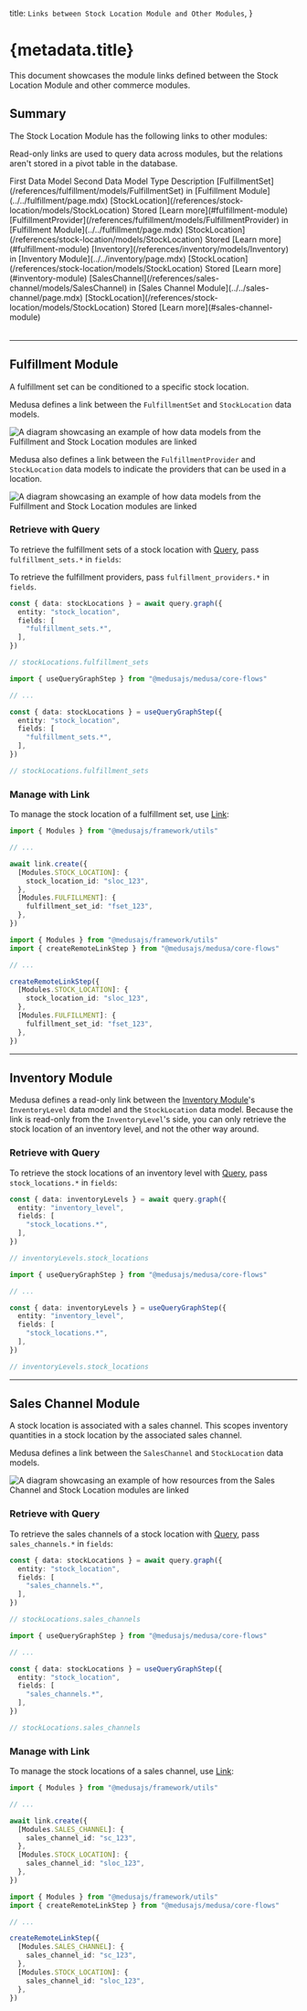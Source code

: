 
  title: `Links between Stock Location Module and Other Modules`,
}

# {metadata.title}

This document showcases the module links defined between the Stock Location Module and other commerce modules.

## Summary

The Stock Location Module has the following links to other modules:

<Note title="Tip">

Read-only links are used to query data across modules, but the relations aren't stored in a pivot table in the database.

</Note>

<Table>
  <Table.Header>
    <Table.Row>
      <Table.HeaderCell>
        First Data Model
      </Table.HeaderCell>
      <Table.HeaderCell>
        Second Data Model
      </Table.HeaderCell>
      <Table.HeaderCell>
        Type
      </Table.HeaderCell>
      <Table.HeaderCell>
        Description
      </Table.HeaderCell>
    </Table.Row>
  </Table.Header>
  <Table.Body>
    <Table.Row>
      <Table.Cell>
        [FulfillmentSet](/references/fulfillment/models/FulfillmentSet) in [Fulfillment Module](../../fulfillment/page.mdx)
      </Table.Cell>
      <Table.Cell>
        [StockLocation](/references/stock-location/models/StockLocation)
      </Table.Cell>
      <Table.Cell>
        Stored
      </Table.Cell>
      <Table.Cell>
        [Learn more](#fulfillment-module)
      </Table.Cell>
    </Table.Row>
    <Table.Row>
      <Table.Cell>
        [FulfillmentProvider](/references/fulfillment/models/FulfillmentProvider) in [Fulfillment Module](../../fulfillment/page.mdx)
      </Table.Cell>
      <Table.Cell>
        [StockLocation](/references/stock-location/models/StockLocation)
      </Table.Cell>
      <Table.Cell>
        Stored
      </Table.Cell>
      <Table.Cell>
        [Learn more](#fulfillment-module)
      </Table.Cell>
    </Table.Row>
    <Table.Row>
      <Table.Cell>
        [Inventory](/references/inventory/models/Inventory) in [Inventory Module](../../inventory/page.mdx)
      </Table.Cell>
      <Table.Cell>
        [StockLocation](/references/stock-location/models/StockLocation)
      </Table.Cell>
      <Table.Cell>
        Stored
      </Table.Cell>
      <Table.Cell>
        [Learn more](#inventory-module)
      </Table.Cell>
    </Table.Row>
    <Table.Row>
      <Table.Cell>
        [SalesChannel](/references/sales-channel/models/SalesChannel) in [Sales Channel Module](../../sales-channel/page.mdx)
      </Table.Cell>
      <Table.Cell>
        [StockLocation](/references/stock-location/models/StockLocation)
      </Table.Cell>
      <Table.Cell>
        Stored
      </Table.Cell>
      <Table.Cell>
        [Learn more](#sales-channel-module)
      </Table.Cell>
    </Table.Row>
  </Table.Body>
</Table>

---

## Fulfillment Module

A fulfillment set can be conditioned to a specific stock location.

Medusa defines a link between the `FulfillmentSet` and `StockLocation` data models.

![A diagram showcasing an example of how data models from the Fulfillment and Stock Location modules are linked](https://res.cloudinary.com/dza7lstvk/image/upload/v1712567101/Medusa%20Resources/fulfillment-stock-location_nlkf7e.jpg)

Medusa also defines a link between the `FulfillmentProvider` and `StockLocation` data models to indicate the providers that can be used in a location.

![A diagram showcasing an example of how data models from the Fulfillment and Stock Location modules are linked](https://res.cloudinary.com/dza7lstvk/image/upload/v1728399492/Medusa%20Resources/fulfillment-provider-stock-location_b0mulo.jpg)

### Retrieve with Query

To retrieve the fulfillment sets of a stock location with [Query](!docs!/learn/fundamentals/module-links/query), pass `fulfillment_sets.*` in `fields`:

<Note>

To retrieve the fulfillment providers, pass `fulfillment_providers.*` in `fields`.

</Note>

<CodeTabs group="relation-query">
  <CodeTab label="query.graph" value="method">

```ts
const { data: stockLocations } = await query.graph({
  entity: "stock_location",
  fields: [
    "fulfillment_sets.*",
  ],
})

// stockLocations.fulfillment_sets
```

  </CodeTab>
  <CodeTab label="useQueryGraphStep" value="step">

```ts
import { useQueryGraphStep } from "@medusajs/medusa/core-flows"

// ...

const { data: stockLocations } = useQueryGraphStep({
  entity: "stock_location",
  fields: [
    "fulfillment_sets.*",
  ],
})

// stockLocations.fulfillment_sets
```

  </CodeTab>
</CodeTabs>

### Manage with Link

To manage the stock location of a fulfillment set, use [Link](!docs!/learn/fundamentals/module-links/link):

<CodeTabs group="relation-link">
  <CodeTab label="link.create" value="method">

```ts
import { Modules } from "@medusajs/framework/utils"

// ...

await link.create({
  [Modules.STOCK_LOCATION]: {
    stock_location_id: "sloc_123",
  },
  [Modules.FULFILLMENT]: {
    fulfillment_set_id: "fset_123",
  },
})
```

  </CodeTab>
  <CodeTab label="createRemoteLinkStep" value="step">

```ts
import { Modules } from "@medusajs/framework/utils"
import { createRemoteLinkStep } from "@medusajs/medusa/core-flows"

// ...

createRemoteLinkStep({
  [Modules.STOCK_LOCATION]: {
    stock_location_id: "sloc_123",
  },
  [Modules.FULFILLMENT]: {
    fulfillment_set_id: "fset_123",
  },
})
```

  </CodeTab>
</CodeTabs>

---

## Inventory Module

Medusa defines a read-only link between the [Inventory Module](../../inventory/page.mdx)'s `InventoryLevel` data model and the `StockLocation` data model. Because the link is read-only from the `InventoryLevel`'s side, you can only retrieve the stock location of an inventory level, and not the other way around.

### Retrieve with Query

To retrieve the stock locations of an inventory level with [Query](!docs!/learn/fundamentals/module-links/query), pass `stock_locations.*` in `fields`:

<CodeTabs group="relation-query">
  <CodeTab label="query.graph" value="method">

```ts
const { data: inventoryLevels } = await query.graph({
  entity: "inventory_level",
  fields: [
    "stock_locations.*",
  ],
})

// inventoryLevels.stock_locations
```

  </CodeTab>
  <CodeTab label="useQueryGraphStep" value="step">

```ts
import { useQueryGraphStep } from "@medusajs/medusa/core-flows"

// ...

const { data: inventoryLevels } = useQueryGraphStep({
  entity: "inventory_level",
  fields: [
    "stock_locations.*",
  ],
})

// inventoryLevels.stock_locations
```

  </CodeTab>
</CodeTabs>

---

## Sales Channel Module

A stock location is associated with a sales channel. This scopes inventory quantities in a stock location by the associated sales channel.

Medusa defines a link between the `SalesChannel` and `StockLocation` data models.

![A diagram showcasing an example of how resources from the Sales Channel and Stock Location modules are linked](https://res.cloudinary.com/dza7lstvk/image/upload/v1716796872/Medusa%20Resources/sales-channel-location_cqrih1.jpg)

### Retrieve with Query

To retrieve the sales channels of a stock location with [Query](!docs!/learn/fundamentals/module-links/query), pass `sales_channels.*` in `fields`:

<CodeTabs group="relation-query">
  <CodeTab label="query.graph" value="method">

```ts
const { data: stockLocations } = await query.graph({
  entity: "stock_location",
  fields: [
    "sales_channels.*",
  ],
})

// stockLocations.sales_channels
```

  </CodeTab>
  <CodeTab label="useQueryGraphStep" value="step">

```ts
import { useQueryGraphStep } from "@medusajs/medusa/core-flows"

// ...

const { data: stockLocations } = useQueryGraphStep({
  entity: "stock_location",
  fields: [
    "sales_channels.*",
  ],
})

// stockLocations.sales_channels
```

  </CodeTab>
</CodeTabs>

### Manage with Link

To manage the stock locations of a sales channel, use [Link](!docs!/learn/fundamentals/module-links/link):

<CodeTabs group="relation-link">
  <CodeTab label="link.create" value="method">

```ts
import { Modules } from "@medusajs/framework/utils"

// ...

await link.create({
  [Modules.SALES_CHANNEL]: {
    sales_channel_id: "sc_123",
  },
  [Modules.STOCK_LOCATION]: {
    sales_channel_id: "sloc_123",
  },
})
```

  </CodeTab>
  <CodeTab label="createRemoteLinkStep" value="step">

```ts
import { Modules } from "@medusajs/framework/utils"
import { createRemoteLinkStep } from "@medusajs/medusa/core-flows"

// ...

createRemoteLinkStep({
  [Modules.SALES_CHANNEL]: {
    sales_channel_id: "sc_123",
  },
  [Modules.STOCK_LOCATION]: {
    sales_channel_id: "sloc_123",
  },
})
```

  </CodeTab>
</CodeTabs>
